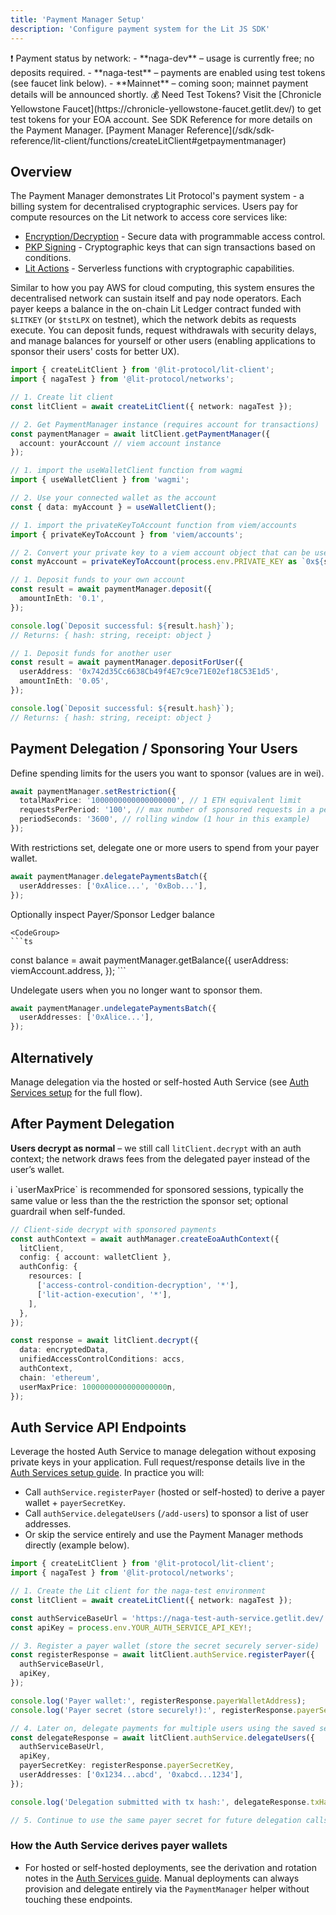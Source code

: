 ```yaml
---
title: 'Payment Manager Setup'
description: 'Configure payment system for the Lit JS SDK'
---
```


<Warning>
  ❗️ Payment status by network:
  - **naga-dev** – usage is currently free; no deposits required.
  - **naga-test** – payments are enabled using test tokens (see faucet link
    below).
  - **Mainnet** – coming soon; mainnet payment details will be announced
    shortly.
</Warning>

<Note>
  💰 Need Test Tokens? Visit the [Chronicle Yellowstone
  Faucet](https://chronicle-yellowstone-faucet.getlit.dev/) to get test tokens
  for your EOA account.
</Note>

<Tip>
  See SDK Reference for more details on the Payment Manager. [Payment Manager
  Reference](/sdk/sdk-reference/lit-client/functions/createLitClient#getpaymentmanager)
</Tip>

## Overview

The Payment Manager demonstrates Lit Protocol's payment system - a billing system for decentralised cryptographic services. Users pay for compute resources on the Lit network to access core services like:

- [Encryption/Decryption](/sdk/auth-context-consumption/encrypt-and-decrypt) - Secure data with programmable access control.
- [PKP Signing](/sdk/auth-context-consumption/pkp-sign) - Cryptographic keys that can sign transactions based on conditions.
- [Lit Actions](/sdk/auth-context-consumption/execute-js) - Serverless functions with cryptographic capabilities.

Similar to how you pay AWS for cloud computing, this system ensures the decentralised network can sustain itself and pay node operators. Each payer keeps a balance in the on-chain Lit Ledger contract funded with `$LITKEY` (or `$tstLPX` on testnet), which the network debits as requests execute. You can deposit funds, request withdrawals with security delays, and manage balances for yourself or other users (enabling applications to sponsor their users' costs for better UX).

<Steps>
  <Step title="Payment Manager Setup">
  
```typescript
import { createLitClient } from '@lit-protocol/lit-client';
import { nagaTest } from '@lit-protocol/networks';

// 1. Create lit client
const litClient = await createLitClient({ network: nagaTest });

// 2. Get PaymentManager instance (requires account for transactions)
const paymentManager = await litClient.getPaymentManager({
  account: yourAccount // viem account instance
});

````

  </Step>

  <Step title="Create an account">
<CodeGroup>

```typescript wagmi
// 1. import the useWalletClient function from wagmi
import { useWalletClient } from 'wagmi';

// 2. Use your connected wallet as the account
const { data: myAccount } = useWalletClient();
````

```typescript viem/accounts
// 1. import the privateKeyToAccount function from viem/accounts
import { privateKeyToAccount } from 'viem/accounts';

// 2. Convert your private key to a viem account object that can be used for payment operations.
const myAccount = privateKeyToAccount(process.env.PRIVATE_KEY as `0x${string}`);
```

</CodeGroup>
  </Step>

  <Step title="Deposit funds">
<CodeGroup>

```typescript Deposit funds to your own account
// 1. Deposit funds to your own account
const result = await paymentManager.deposit({
  amountInEth: '0.1',
});

console.log(`Deposit successful: ${result.hash}`);
// Returns: { hash: string, receipt: object }
```

```typescript Deposit for another user
// 1. Deposit funds for another user
const result = await paymentManager.depositForUser({
  userAddress: '0x742d35Cc6638Cb49f4E7c9ce71E02ef18C53E1d5',
  amountInEth: '0.05',
});

console.log(`Deposit successful: ${result.hash}`);
// Returns: { hash: string, receipt: object }
```

</CodeGroup>
  </Step>

</Steps>

## Payment Delegation / Sponsoring Your Users

<Steps>
  <Step title="Define spending limit">

  Define spending limits for the users you want to sponsor (values are in wei).

  <CodeGroup>

```typescript
await paymentManager.setRestriction({
  totalMaxPrice: '1000000000000000000', // 1 ETH equivalent limit
  requestsPerPeriod: '100', // max number of sponsored requests in a period
  periodSeconds: '3600', // rolling window (1 hour in this example)
});
```

  </CodeGroup>

  </Step>

  <Step title="Delegate users">

  With restrictions set, delegate one or more users to spend from your payer wallet.

  <CodeGroup>

```typescript
await paymentManager.delegatePaymentsBatch({
  userAddresses: ['0xAlice...', '0xBob...'],
});
```

  </CodeGroup>
  </Step>

  <Step title="(Optional) Inspect Balance">

  Optionally inspect Payer/Sponsor Ledger balance

    <CodeGroup>
    ```ts
  const balance = await paymentManager.getBalance({
      userAddress: viemAccount.address,
  });
    ```
    </CodeGroup>
  </Step>

  <Step title="Remove users (optional)">

  Undelegate users when you no longer want to sponsor them.

  <CodeGroup>

```typescript
await paymentManager.undelegatePaymentsBatch({
  userAddresses: ['0xAlice...'],
});
```

  </CodeGroup>

  </Step>
</Steps>

## **Alternatively**

Manage delegation via the hosted or self-hosted Auth Service (see [Auth Services setup](/sdk/getting-started/auth-services) for the full flow).

## After Payment Delegation

**Users decrypt as normal** – we still call `litClient.decrypt` with an auth context; the network draws fees from the delegated payer instead of the user’s wallet.

<Note>
  ℹ️ `userMaxPrice` is recommended for sponsored sessions, typically the same value or less than the the restriction the sponsor set; optional guardrail when self-funded.
</Note>

```typescript highlight={18}
// Client-side decrypt with sponsored payments
const authContext = await authManager.createEoaAuthContext({
  litClient,
  config: { account: walletClient },
  authConfig: {
    resources: [
      ['access-control-condition-decryption', '*'],
      ['lit-action-execution', '*'],
    ],
  },
});

const response = await litClient.decrypt({
  data: encryptedData,
  unifiedAccessControlConditions: accs,
  authContext,
  chain: 'ethereum',
  userMaxPrice: 1000000000000000000n,
});
```

## Auth Service API Endpoints

Leverage the hosted Auth Service to manage delegation without exposing private keys in your application. Full request/response details live in the [Auth Services setup guide](/sdk/getting-started/auth-services#payment-delegation-apis). In practice you will:

- Call `authService.registerPayer` (hosted or self-hosted) to derive a payer wallet + `payerSecretKey`.
- Call `authService.delegateUsers` (`/add-users`) to sponsor a list of user addresses.
- Or skip the service entirely and use the Payment Manager methods directly (example below).

```typescript
import { createLitClient } from '@lit-protocol/lit-client';
import { nagaTest } from '@lit-protocol/networks';

// 1. Create the Lit client for the naga-test environment
const litClient = await createLitClient({ network: nagaTest });

const authServiceBaseUrl = 'https://naga-test-auth-service.getlit.dev/';
const apiKey = process.env.YOUR_AUTH_SERVICE_API_KEY!;

// 3. Register a payer wallet (store the secret securely server-side)
const registerResponse = await litClient.authService.registerPayer({
  authServiceBaseUrl,
  apiKey,
});

console.log('Payer wallet:', registerResponse.payerWalletAddress);
console.log('Payer secret (store securely!):', registerResponse.payerSecretKey);

// 4. Later on, delegate payments for multiple users using the saved secret
const delegateResponse = await litClient.authService.delegateUsers({
  authServiceBaseUrl,
  apiKey,
  payerSecretKey: registerResponse.payerSecretKey,
  userAddresses: ['0x1234...abcd', '0xabcd...1234'],
});

console.log('Delegation submitted with tx hash:', delegateResponse.txHash);

// 5. Continue to use the same payer secret for future delegation calls
```

### How the Auth Service derives payer wallets

- For hosted or self-hosted deployments, see the derivation and rotation notes in the [Auth Services guide](/sdk/getting-started/auth-services#payment-delegation-apis). Manual deployments can always provision and delegate entirely via the `PaymentManager` helper without touching these endpoints.
